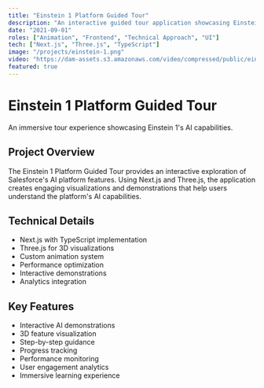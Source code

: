 ```yaml
---
title: "Einstein 1 Platform Guided Tour"
description: "An interactive guided tour application showcasing Einstein 1 Platform's AI capabilities through immersive demonstrations."
date: "2021-09-01"
roles: ["Animation", "Frontend", "Technical Approach", "UI"]
tech: ["Next.js", "Three.js", "TypeScript"]
image: "/projects/einstein-1.png"
video: "https://dam-assets.s3.amazonaws.com/video/compressed/public/einstein-1.mp4"
featured: true
---
```


# Einstein 1 Platform Guided Tour

An immersive tour experience showcasing Einstein 1's AI capabilities.

## Project Overview

The Einstein 1 Platform Guided Tour provides an interactive exploration of Salesforce's AI platform features. Using Next.js and Three.js, the application creates engaging visualizations and demonstrations that help users understand the platform's AI capabilities.

## Technical Details

- Next.js with TypeScript implementation
- Three.js for 3D visualizations
- Custom animation system
- Performance optimization
- Interactive demonstrations
- Analytics integration

## Key Features

- Interactive AI demonstrations
- 3D feature visualization
- Step-by-step guidance
- Progress tracking
- Performance monitoring
- User engagement analytics
- Immersive learning experience
